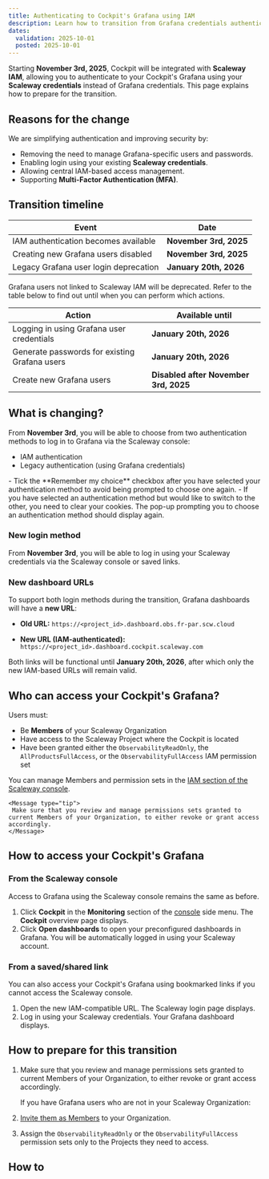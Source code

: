 ```yaml
---
title: Authenticating to Cockpit's Grafana using IAM
description: Learn how to transition from Grafana credentials authentication to Scaleway IAM to access your Cockpit's Grafana
dates:
  validation: 2025-10-01
  posted: 2025-10-01
---
```


Starting **November 3rd, 2025**, Cockpit will be integrated with **Scaleway IAM**, allowing you to authenticate to your Cockpit's Grafana using your **Scaleway credentials** instead of Grafana credentials. This page explains how to prepare for the transition.


## Reasons for the change

We are simplifying authentication and improving security by:

- Removing the need to manage Grafana-specific users and passwords.
- Enabling login using your existing **Scaleway credentials**.
- Allowing central IAM-based access management.
- Supporting **Multi-Factor Authentication (MFA)**.

## Transition timeline

| Event | Date |
|------|------|
| IAM authentication becomes available | **November 3rd, 2025** |
| Creating new Grafana users disabled | **November 3rd, 2025** |
| Legacy Grafana user login deprecation | **January 20th, 2026** |

Grafana users not linked to Scaleway IAM will be deprecated. Refer to the table below to find out until when you can perform which actions.

| Action | Available until |
|--------|-----------------|
| Logging in using Grafana user credentials | **January 20th, 2026** |
| Generate passwords for existing Grafana users | **January 20th, 2026** |
| Create new Grafana users | **Disabled after November 3rd, 2025** |

## What is changing?

From **November 3rd**, you will be able to choose from two authentication methods to log in to Grafana via the Scaleway console:

- IAM authentication
- Legacy authentication (using Grafana credentials)

 <Message type="tip">
  - Tick the **Remember my choice** checkbox after you have selected your authentication method to avoid being prompted to choose one again.
  - If you have selected an authentication method but would like to switch to the other, you need to clear your cookies. The pop-up prompting you to choose an authentication method should display again.
 </Message>

### New login method

From **November 3rd**, you will be able to log in using your Scaleway credentials via the Scaleway console or saved links.

### New dashboard URLs

To support both login methods during the transition, Grafana dashboards will have a **new URL**:

- **Old URL:**
  `https://<project_id>.dashboard.obs.fr-par.scw.cloud`

- **New URL (IAM-authenticated):**
  `https://<project_id>.dashboard.cockpit.scaleway.com`


Both links will be functional until **January 20th, 2026**, after which only the new IAM-based URLs will remain valid.

## Who can access your Cockpit's Grafana?

Users must:

- Be **Members** of your Scaleway Organization
- Have access to the Scaleway Project where the Cockpit is located
- Have been granted either the `ObservabilityReadOnly`, the `AllProductsFullAccess`, or the `ObservabilityFullAccess` IAM permission set

You can manage Members and permission sets in the [IAM section of the Scaleway console](https://console.scaleway.com/iam/members).

    <Message type="tip">
     Make sure that you review and manage permissions sets granted to current Members of your Organization, to either revoke or grant access accordingly.
    </Message>


## How to access your Cockpit's Grafana

### From the Scaleway console

Access to Grafana using the Scaleway console remains the same as before.

1. Click **Cockpit** in the **Monitoring** section of the [console](https://console.scaleway.com/) side menu. The **Cockpit** overview page displays.
2. Click **Open dashboards** to open your preconfigured dashboards in Grafana. You will be automatically logged in using your Scaleway account.

### From a saved/shared link

You can also access your Cockpit's Grafana using bookmarked links if you cannot access the Scaleway console.

1. Open the new IAM-compatible URL. The Scaleway login page displays.
2. Log in using your Scaleway credentials. Your Grafana dashboard displays.

## How to prepare for this transition

1. Make sure that you review and manage permissions sets granted to current Members of your Organization, to either revoke or grant access accordingly.

    If you have Grafana users who are not in your Scaleway Organization:

2. [Invite them as Members](/iam/how-to/manage-members/#how-to-create-a-member) to your Organization.
3. Assign the `ObservabilityReadOnly` or the `ObservabilityFullAccess` permission sets only to the Projects they need to access.

## How to 
